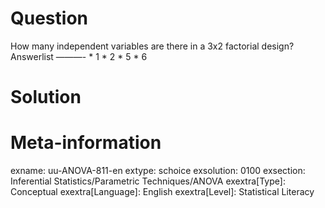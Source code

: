 Question
========
  
How many independent variables are there in a 3x2 factorial design? 
Answerlist
----------
* 1
* 2
* 5
* 6

Solution
========

Meta-information
================
exname: uu-ANOVA-811-en
extype: schoice
exsolution: 0100
exsection: Inferential Statistics/Parametric Techniques/ANOVA
exextra[Type]: Conceptual
exextra[Language]: English
exextra[Level]: Statistical Literacy
